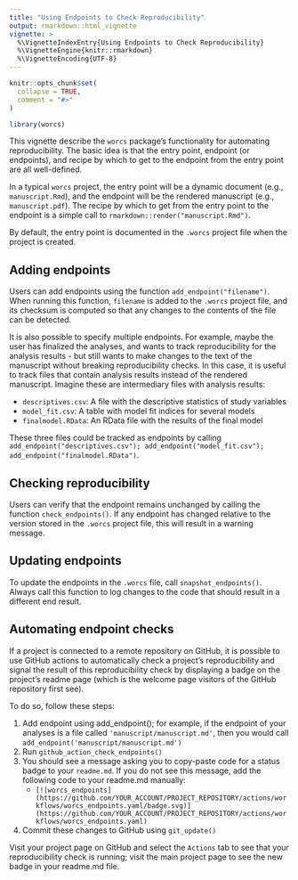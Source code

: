 ```yaml
---
title: "Using Endpoints to Check Reproducibility"
output: rmarkdown::html_vignette
vignette: >
  %\VignetteIndexEntry{Using Endpoints to Check Reproducibility}
  %\VignetteEngine{knitr::rmarkdown}
  %\VignetteEncoding{UTF-8}
---
```


```r
knitr::opts_chunk$set(
  collapse = TRUE,
  comment = "#>"
)
```

```r
library(worcs)
```

This vignette describe the `worcs` package's functionality for automating reproducibility.
The basic idea is that the entry point, endpoint (or endpoints), and recipe by which to get to the endpoint from the entry point are all well-defined.

In a typical `worcs` project, the entry point will be a dynamic document (e.g., `manuscript.Rmd`), and the endpoint will be the rendered manuscript (e.g., `manuscript.pdf`). The recipe by which to get from the entry point to the endpoint is a simple call to `rmarkdown::render("manuscript.Rmd")`.

By default, the entry point is documented in the `.worcs` project file when the project is created.

## Adding endpoints

Users can add endpoints using the function `add_endpoint("filename")`. When running this function, `filename` is added to the `.worcs` project file, and its checksum is computed so that any changes to the contents of the file can be detected.


It is also possible to specify multiple endpoints. For example, maybe the user has finalized the analyses, and wants to track reproducibility for the analysis results - but still wants to make changes to the text of the manuscript without breaking reproducibility checks.
In this case, it is useful to track files that contain analysis results instead of the rendered manuscript. Imagine these are intermediary files with analysis results:

* `descriptives.csv`: A file with the descriptive statistics of study variables
* `model_fit.csv`: A table with model fit indices for several models
* `finalmodel.RData`: An RData file with the results of the final model

These three files could be tracked as endpoints by calling `add_endpoint("descriptives.csv"); add_endpoint("model_fit.csv"); add_endpoint("finalmodel.RData")`.

## Checking reproducibility

Users can verify that the endpoint remains unchanged by calling the function `check_endpoints()`. If any endpoint has changed relative to the version stored in the `.worcs` project file, this will result in a warning message.

## Updating endpoints

To update the endpoints in the `.worcs` file, call `snapshot_endpoints()`. Always call this function to log changes to the code that should result in a different end result.

## Automating endpoint checks

If a project is connected to a remote repository on GitHub, it is possible to use GitHub actions to automatically check a project's reproducibility and signal the result of this reproducibility check by displaying a badge on the project's readme page (which is the welcome page visitors of the GitHub repository first see).

To do so, follow these steps:

1. Add endpoint using add_endpoint(); for example, if the endpoint of your analyses is a file called `'manuscript/manuscript.md'`, then you would call `add_endpoint('manuscript/manuscript.md')`
1. Run `github_action_check_endpoints()`
1. You should see a message asking you to copy-paste code for a status badge to your `readme.md`. If you do not see this message, add the following code to your readme.md manually:
    + `[![worcs_endpoints](https://github.com/YOUR_ACCOUNT/PROJECT_REPOSITORY/actions/workflows/worcs_endpoints.yaml/badge.svg)](https://github.com/YOUR_ACCOUNT/PROJECT_REPOSITORY/actions/workflows/worcs_endpoints.yaml)`
1. Commit these changes to GitHub using `git_update()`

Visit your project page on GitHub and select the `Actions` tab to see that your reproducibility check is running; visit the main project page to see the new badge in your readme.md file.

